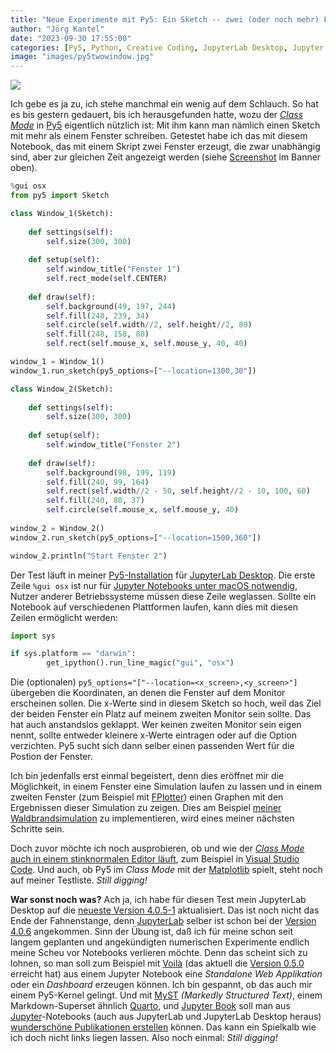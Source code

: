 ```yaml
---
title: "Neue Experimente mit Py5: Ein Sketch -- zwei (oder noch mehr) Fenster"
author: "Jörg Kantel"
date: "2023-09-30 17:55:00"
categories: [Py5, Python, Creative Coding, JupyterLab Desktop, Jupyter Book]
image: "images/py5twowindow.jpg"
---
```


[![](images/py5twowindow-b.jpg)](https://www.flickr.com/photos/schockwellenreiter/53222219531/)

Ich gebe es ja zu, ich stehe manchmal ein wenig auf dem Schlauch. So hat es bis gestern gedauert, bis ich herausgefunden hatte, wozu der *[Class Mode](https://py5coding.org/content/py5_modes.html#class-mode)* in [Py5](http://cognitiones.kantel-chaos-team.de/programmierung/creativecoding/processing/py5.html) eigentlich nützlich ist: Mit ihm kann man nämlich einen Sketch mit mehr als einem Fenster schreiben. Getestet habe ich das mit diesem Notebook, das mit einem Skript zwei Fenster erzeugt, die zwar unabhängig sind, aber zur gleichen Zeit angezeigt werden (siehe [Screenshot](https://www.flickr.com/photos/schockwellenreiter/53222219531/) im Banner oben).

~~~python
%gui osx
from py5 import Sketch

class Window_1(Sketch):
    
    def settings(self):
        self.size(300, 300)
        
    def setup(self):
        self.window_title("Fenster 1")
        self.rect_mode(self.CENTER)
        
    def draw(self):
        self.background(49, 197, 244)
        self.fill(248, 239, 34)
        self.circle(self.width//2, self.height//2, 80)
        self.fill(248, 158, 80)
        self.rect(self.mouse_x, self.mouse_y, 40, 40)

window_1 = Window_1()
window_1.run_sketch(py5_options=["--location=1300,30"])

class Window_2(Sketch):
    
    def settings(self):
        self.size(300, 300)
        
    def setup(self):
        self.window_title("Fenster 2")
        
    def draw(self):
        self.background(98, 199, 119)
        self.fill(240, 99, 164)
        self.rect(self.width//2 - 50, self.height//2 - 10, 100, 60)
        self.fill(240, 80, 37)
        self.circle(self.mouse_x, self.mouse_y, 40)
        
window_2 = Window_2()
window_2.run_sketch(py5_options=["--location=1500,360"])

window_2.println("Start Fenster 2")
~~~

Der Test läuft in meiner [Py5-Installation](https://kantel.github.io/posts/2023081202_py5_jupyterlab_desktop/) für [JupyterLab Desktop](http://cognitiones.kantel-chaos-team.de/programmierung/python/jupyterlabdesktop.html). Die erste Zeile `%gui osx` ist nur für [Jupyter Notebooks unter macOS notwendig](https://py5coding.org/content/osx_users.html), Nutzer anderer Betriebssysteme müssen diese Zeile weglassen. Sollte ein Notebook auf verschiedenen Plattformen laufen, kann dies mit diesen Zeilen ermöglicht werden:

~~~python
import sys

if sys.platform == "darwin":
        get_ipython().run_line_magic("gui", "osx")
~~~

Die (optionalen) `py5_options="["--location=<x_screen>,<y_screen>"]` übergeben die Koordinaten, an denen die Fenster auf dem Monitor erscheinen sollen. Die x-Werte sind in diesem Sketch so hoch, weil das Ziel der beiden Fenster ein Platz auf meinem zweiten Monitor sein sollte. Das hat auch anstandslos geklappt. Wer keinen zweiten Monitor sein eigen nennt, sollte entweder kleinere x-Werte eintragen oder auf die Option verzichten. Py5 sucht sich dann selber einen passenden Wert für die Postion der Fenster.

Ich bin jedenfalls erst einmal begeistert, denn dies eröffnet mir die Möglichkeit, in einem Fenster eine Simulation laufen zu lassen und in einem zweiten Fenster (zum Beispiel mit [FPlotter](https://kantel.github.io/posts/2023092401_fplotter_py5/)) einen Graphen mit den Ergebnissen dieser Simulation zu zeigen. Dies am Beispiel [meiner Waldbrandsimulation](https://kantel.github.io/posts/2023092301_forestfire_sim_1/) zu implementieren, wird eines meiner nächsten Schritte sein.

Doch zuvor möchte ich noch ausprobieren, ob und wie der [*Class Mode* auch in einem stinknormalen Editor läuft](https://kantel.github.io/posts/2023081302_py5_vscode/), zum Beispiel in [Visual Studio Code](http://cognitiones.kantel-chaos-team.de/produktivitaet/visualstudiocode.html). Und auch, ob Py5 im *Class Mode* mit der [Matplotlib](http://cognitiones.kantel-chaos-team.de/programmierung/python/matplotlib.html) spielt, steht noch auf meiner Testliste. *Still digging!*

**War sonst noch was?** Ach ja, ich habe für diesen Test mein JupyterLab Desktop auf die [neueste Version 4.0.5-1](https://github.com/jupyterlab/jupyterlab-desktop/releases/tag/v4.0.5-1) aktualisiert. Das ist noch nicht das Ende der Fahnenstange, denn [JupyterLab](http://cognitiones.kantel-chaos-team.de/programmierung/python/jupyterlab.html) selber ist schon bei der [Version 4.0.6](https://github.com/jupyterlab/jupyterlab/releases/tag/v4.0.6) angekommen. Sinn der Übung ist, daß ich für meine schon seit langem geplanten und angekündigten numerischen Experimente endlich meine Scheu vor Notebooks verlieren möchte. Denn das scheint sich zu lohnen, so man soll zum Beispiel mit [Voilà](https://blog.jupyter.org/and-voil%C3%A0-f6a2c08a4a93) (das aktuell die [Version 0.5.0](https://blog.jupyter.org/voil%C3%A0-0-5-0-homecoming-66f2465aa86f) erreicht hat) aus einem Jupyter Notebook eine *Standalone Web Applikation* oder ein *Dashboard* erzeugen können. Ich bin gespannt, ob das auch mir einem Py5-Kernel gelingt. Und mit [MyST](https://mystmd.org/) *(Markedly Structured Text)*, einem Markdown-Superset ähnlich [Quarto](http://cognitiones.kantel-chaos-team.de/webworking/staticsites/quarto.html), und [Jupyter Book](https://jupyterbook.org/en/stable/intro.html) soll man aus [Jupyter](http://cognitiones.kantel-chaos-team.de/programmierung/python/jupyter.html)-Notebooks (auch aus JupyterLab und JupyterLab Desktop heraus) [wunderschöne Publikationen erstellen](https://kantel.github.io/posts/2023083003_myst_jupyterbook/) können. Das kann ein Spielkalb wie ich doch nicht links liegen lassen. Also noch einmal: *Still digging!*